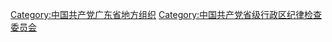 [[Category:中国共产党广东省地方组织|Category:中国共产党广东省地方组织]]
[[Category:中国共产党省级行政区纪律检查委员会|Category:中国共产党省级行政区纪律检查委员会]]